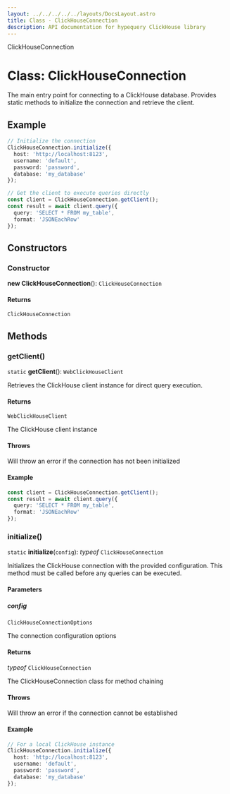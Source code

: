 ```yaml
---
layout: ../../../../../layouts/DocsLayout.astro
title: Class - ClickHouseConnection
description: API documentation for hypequery ClickHouse library
---
```


ClickHouseConnection

# Class: ClickHouseConnection

The main entry point for connecting to a ClickHouse database.
Provides static methods to initialize the connection and retrieve the client.

## Example

```typescript
// Initialize the connection
ClickHouseConnection.initialize({
  host: 'http://localhost:8123',
  username: 'default',
  password: 'password',
  database: 'my_database'
});

// Get the client to execute queries directly
const client = ClickHouseConnection.getClient();
const result = await client.query({
  query: 'SELECT * FROM my_table',
  format: 'JSONEachRow'
});
```

## Constructors

### Constructor

**new ClickHouseConnection**(): `ClickHouseConnection`

#### Returns

`ClickHouseConnection`

## Methods

### getClient()

`static` **getClient**(): `WebClickHouseClient`

Retrieves the ClickHouse client instance for direct query execution.

#### Returns

`WebClickHouseClient`

The ClickHouse client instance

#### Throws

Will throw an error if the connection has not been initialized

#### Example

```typescript
const client = ClickHouseConnection.getClient();
const result = await client.query({
  query: 'SELECT * FROM my_table',
  format: 'JSONEachRow'
});
```

### initialize()

`static` **initialize**(`config`): *typeof* `ClickHouseConnection`

Initializes the ClickHouse connection with the provided configuration.
This method must be called before any queries can be executed.

#### Parameters

##### config

`ClickHouseConnectionOptions`

The connection configuration options

#### Returns

*typeof* `ClickHouseConnection`

The ClickHouseConnection class for method chaining

#### Throws

Will throw an error if the connection cannot be established

#### Example

```typescript
// For a local ClickHouse instance
ClickHouseConnection.initialize({
  host: 'http://localhost:8123',
  username: 'default',
  password: 'password',
  database: 'my_database'
});
```
